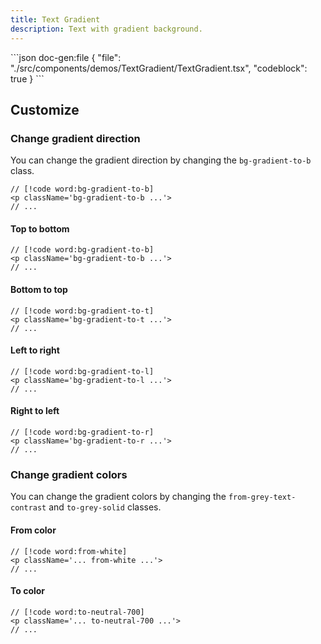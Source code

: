 ```yaml
---
title: Text Gradient
description: Text with gradient background.
---
```


<ComponentPreview name='text-gradient'>
```json doc-gen:file
{
  "file": "./src/components/demos/TextGradient/TextGradient.tsx",
  "codeblock": true
}
```
</ComponentPreview>

## Customize

### Change gradient direction

You can change the gradient direction by changing the `bg-gradient-to-b` class.

```tsx
// [!code word:bg-gradient-to-b]
<p className='bg-gradient-to-b ...'>
// ...
```

#### Top to bottom

```tsx
// [!code word:bg-gradient-to-b]
<p className='bg-gradient-to-b ...'>
// ...
```

#### Bottom to top

```tsx
// [!code word:bg-gradient-to-t]
<p className='bg-gradient-to-t ...'>
// ...
```

#### Left to right

```tsx
// [!code word:bg-gradient-to-l]
<p className='bg-gradient-to-l ...'>
// ...
```

#### Right to left

```tsx
// [!code word:bg-gradient-to-r]
<p className='bg-gradient-to-r ...'>
// ...
```

### Change gradient colors

You can change the gradient colors by changing the `from-grey-text-contrast` and `to-grey-solid` classes.

#### From color

```tsx
// [!code word:from-white]
<p className='... from-white ...'>
// ...
```

#### To color

```tsx
// [!code word:to-neutral-700]
<p className='... to-neutral-700 ...'>
// ...
```
